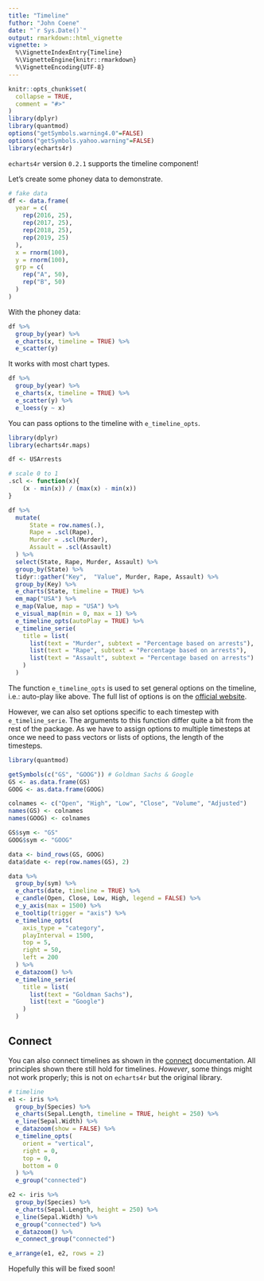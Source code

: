 ```yaml
---
title: "Timeline"
futhor: "John Coene"
date: "`r Sys.Date()`"
output: rmarkdown::html_vignette
vignette: >
  %\VignetteIndexEntry{Timeline}
  %\VignetteEngine{knitr::rmarkdown}
  %\VignetteEncoding{UTF-8}
---
```


```r
knitr::opts_chunk$set(
  collapse = TRUE,
  comment = "#>"
)
library(dplyr)
library(quantmod)
options("getSymbols.warning4.0"=FALSE)
options("getSymbols.yahoo.warning"=FALSE)
library(echarts4r)
```

`echarts4r` version `0.2.1` supports the timeline component!

Let's create some phoney data to demonstrate.

```r
# fake data
df <- data.frame(
  year = c(
    rep(2016, 25),
    rep(2017, 25),
    rep(2018, 25),
    rep(2019, 25)
  ),
  x = rnorm(100),
  y = rnorm(100),
  grp = c(
    rep("A", 50),
    rep("B", 50)
  )
) 
```

With the phoney data:

```r
df %>%
  group_by(year) %>% 
  e_charts(x, timeline = TRUE) %>% 
  e_scatter(y)
```

It works with most chart types.

```r
df %>% 
  group_by(year) %>% 
  e_charts(x, timeline = TRUE) %>% 
  e_scatter(y) %>% 
  e_loess(y ~ x)
```

You can pass options to the timeline with `e_timeline_opts`.

```r
library(dplyr)
library(echarts4r.maps)

df <- USArrests

# scale 0 to 1
.scl <- function(x){
    (x - min(x)) / (max(x) - min(x))
}

df %>% 
  mutate(
      State = row.names(.),
      Rape = .scl(Rape),
      Murder = .scl(Murder),
      Assault = .scl(Assault)
  ) %>% 
  select(State, Rape, Murder, Assault) %>% 
  group_by(State) %>% 
  tidyr::gather("Key",  "Value", Murder, Rape, Assault) %>% 
  group_by(Key) %>% 
  e_charts(State, timeline = TRUE) %>% 
  em_map("USA") %>% 
  e_map(Value, map = "USA") %>% 
  e_visual_map(min = 0, max = 1) %>% 
  e_timeline_opts(autoPlay = TRUE) %>% 
  e_timeline_serie(
    title = list(
      list(text = "Murder", subtext = "Percentage based on arrests"),
      list(text = "Rape", subtext = "Percentage based on arrests"),
      list(text = "Assault", subtext = "Percentage based on arrests")
    )
  )
```

The function `e_timeline_opts` is used to set general options on the timeline, i.e.: auto-play like above. The full list of options is on the [official website](https://ecomfe.github.io/echarts-doc/public/en/option.html#timeline).

However, we can also set options specific to each timestep with `e_timeline_serie`. The arguments to this function differ quite a bit from the rest of the package. As we have to assign options to multiple timesteps at once we need to pass vectors or lists of options, the length of the timesteps.

```r
library(quantmod)

getSymbols(c("GS", "GOOG")) # Goldman Sachs & Google
GS <- as.data.frame(GS)
GOOG <- as.data.frame(GOOG)

colnames <- c("Open", "High", "Low", "Close", "Volume", "Adjusted")
names(GS) <- colnames
names(GOOG) <- colnames

GS$sym <- "GS"
GOOG$sym <- "GOOG"

data <- bind_rows(GS, GOOG)
data$date <- rep(row.names(GS), 2)

data %>% 
  group_by(sym) %>% 
  e_charts(date, timeline = TRUE) %>% 
  e_candle(Open, Close, Low, High, legend = FALSE) %>% 
  e_y_axis(max = 1500) %>% 
  e_tooltip(trigger = "axis") %>% 
  e_timeline_opts(
    axis_type = "category",
    playInterval = 1500,
    top = 5,
    right = 50,
    left = 200
  ) %>% 
  e_datazoom() %>% 
  e_timeline_serie(
    title = list(
      list(text = "Goldman Sachs"),
      list(text = "Google")
    )
  ) 
```

## Connect

You can also connect timelines as shown in the [connect](articles/connect.html) documentation. All principles shown there still hold for timelines. _However_, some things might not work properly; this is not on `echarts4r` but the original library.

```r
# timeline
e1 <- iris %>%
  group_by(Species) %>%
  e_charts(Sepal.Length, timeline = TRUE, height = 250) %>%
  e_line(Sepal.Width) %>%
  e_datazoom(show = FALSE) %>%
  e_timeline_opts(
    orient = "vertical",
    right = 0,
    top = 0,
    bottom = 0
  ) %>%
  e_group("connected")

e2 <- iris %>%
  group_by(Species) %>%
  e_charts(Sepal.Length, height = 250) %>%
  e_line(Sepal.Width) %>%
  e_group("connected") %>%
  e_datazoom() %>%
  e_connect_group("connected")

e_arrange(e1, e2, rows = 2)
```

Hopefully this will be fixed soon!
